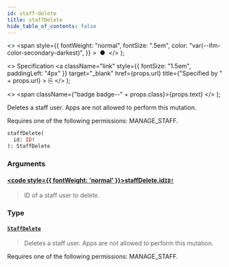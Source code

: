 ```yaml
---
id: staff-delete
title: staffDelete
hide_table_of_contents: false
---
```


  <>
    <span
      style={{
        fontWeight: "normal",
        fontSize: ".5em",
        color: "var(--ifm-color-secondary-darkest)",
      }}
    >
      &nbsp;●&nbsp;
    </span>
  </>
);

  <>
    Specification
    <a
      className="link"
      style={{ fontSize: "1.5em", paddingLeft: "4px" }}
      target="\_blank"
      href={props.url}
      title={"Specified by " + props.url}
    >
      ⎘
    </a>
  </>
);

  <>
    <span className={"badge badge--" + props.class}>{props.text}</span>
  </>
);

Deletes a staff user. Apps are not allowed to perform this mutation.

Requires one of the following permissions: MANAGE_STAFF.

```graphql
staffDelete(
  id: ID!
): StaffDelete
```

### Arguments

#### [<code style={{ fontWeight: 'normal' }}>staffDelete.<b>id</b></code>](#)<Bullet />[`ID!`](../../api-reference/scalars/id) <Badge class="secondary" text="non-null"/> <Badge class="secondary" text="scalar"/>

> ID of a staff user to delete.

### Type

#### [`StaffDelete`](../../api-reference/objects/staff-delete) <Badge class="secondary" text="object"/>

> Deletes a staff user. Apps are not allowed to perform this mutation.

Requires one of the following permissions: MANAGE_STAFF.

>
